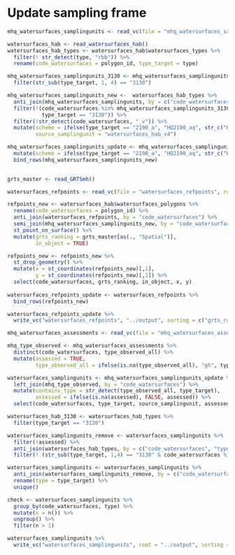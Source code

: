 # Update sampling frame

```r
mhq_watersurfaces_samplingunits <- read_vc(file = "mhq_watersurfaces_samplingunits", root = "../output")

```

```r
watersurfaces_hab <- read_watersurfaces_hab()
watersurfaces_hab_types <- watersurfaces_hab$watersurfaces_types %>%
  filter(! str_detect(type, "rbb")) %>%
  rename(code_watersurfaces = polygon_id, type_target = type)
```

```r

mhq_watersurfaces_samplingunits_3130 <- mhq_watersurfaces_samplingunits %>%
  filter(str_sub(type_target, 1, 4) == "3130")

mhq_watersurfaces_samplingunits_new <-  watersurfaces_hab_types %>%
  anti_join(mhq_watersurfaces_samplingunits, by = c("code_watersurfaces", "type_target")) %>%
  filter(!(code_watersurfaces %in% mhq_watersurfaces_samplingunits_3130$code_watersurfaces &
           type_target == "3130")) %>%
  filter(!str_detect(code_watersurfaces, "_v")) %>%
  mutate(scheme = ifelse(type_target == "2190_a", "HQ2190_aq", str_c("HQ", str_sub(type_target, 1, 4))),
         source_samplingunit = "watersurfaces_hab_v4")

mhq_watersurfaces_samplingunits_update <- mhq_watersurfaces_samplingunits %>%
  mutate(scheme = ifelse(type_target == "2190_a", "HQ2190_aq", str_c("HQ", str_sub(type_target, 1, 4)))) %>%
  bind_rows(mhq_watersurfaces_samplingunits_new)
  
```


```r
grts_master <- read_GRTSmh()

watersurfaces_refpoints <- read_vc(file = "watersurfaces_refpoints", root = "../output")

refpoints_new <- watersurfaces_hab$watersurfaces_polygons %>%
  rename(code_watersurfaces = polygon_id) %>%
  anti_join(watersurfaces_refpoints, by = "code_watersurfaces") %>%
  semi_join(mhq_watersurfaces_samplingunits_new, by = "code_watersurfaces") %>%
  st_point_on_surface() %>%
  mutate(grts_ranking = grts_master[as(., "Spatial")],
         in_object = TRUE)

refpoints_new <- refpoints_new %>%
  st_drop_geometry() %>%
  mutate(x = st_coordinates(refpoints_new)[,1],
         y = st_coordinates(refpoints_new)[,2]) %>%
  select(code_watersurfaces, grts_ranking, in_object, x, y)
    
watersurfaces_refpoints_update <- watersurfaces_refpoints %>%
  bind_rows(refpoints_new)

watersurfaces_refpoints_update %>%
  write_vc("watersurfaces_refpoints", "../output", sorting = c("grts_ranking", "code_watersurfaces"))

```

```r
mhq_watersurfaces_assessments <- read_vc(file = "mhq_watersurfaces_assessments", root = "../output")

mhq_type_observed <- mhq_watersurfaces_assessments %>%
  distinct(code_watersurfaces, type_observed_all) %>%
  mutate(assessed = TRUE,
         type_observed_all = ifelse(is.na(type_observed_all), "gh", type_observed_all))

watersurfaces_samplingunits <- mhq_watersurfaces_samplingunits_update %>%
  left_join(mhq_type_observed, by = "code_watersurfaces") %>%
  mutate(contains_type = str_detect(type_observed_all, type_target),
         assessed = ifelse(is.na(assessed), FALSE, assessed)) %>%
  select(code_watersurfaces, type_target, source_samplingunit, assessed, contains_type)

watersurfaces_hab_3130 <- watersurfaces_hab_types %>%
  filter(type_target == "3130")

watersurfaces_samplingunits_remove <- watersurfaces_samplingunits %>%
  filter(!assessed) %>%
  anti_join(watersurfaces_hab_types, by = c("code_watersurfaces", "type_target")) %>%
  filter(! (str_sub(type_target, 1,4) == "3130" & code_watersurfaces %in% watersurfaces_hab_3130$code_watersurfaces))

watersurfaces_samplingunits <- watersurfaces_samplingunits %>%
  anti_join(watersurfaces_samplingunits_remove, by = c("code_watersurfaces", "type_target")) %>%
  rename(type = type_target) %>%
  unique()

check <- watersurfaces_samplingunits %>%
  group_by(code_watersurfaces, type) %>%
  mutate(n = n()) %>%
  ungroup() %>%
  filter(n > 1)

watersurfaces_samplingunits %>%
  write_vc("watersurfaces_samplingunits", root = "../output", sorting = c("code_watersurfaces", "type"))

```





